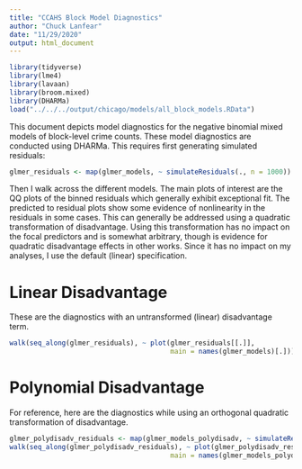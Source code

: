 ```yaml
---
title: "CCAHS Block Model Diagnostics"
author: "Chuck Lanfear"
date: "11/29/2020"
output: html_document
---
```


```r
library(tidyverse)
library(lme4)
library(lavaan)
library(broom.mixed)
library(DHARMa)
load("../../../output/chicago/models/all_block_models.RData")
```



This document depicts model diagnostics for the negative binomial mixed models of block-level crime counts. These model diagnostics are conducted using DHARMa. This requires first generating simulated residuals:

```r
glmer_residuals <- map(glmer_models, ~ simulateResiduals(., n = 1000))
```

Then I walk across the different models. The main plots of interest are the QQ plots of the binned residuals which generally exhibit exceptional fit. The predicted to residual plots show some evidence of nonlinearity in the residuals in some cases. This can generally be addressed using a quadratic transformation of disadvantage. Using this transformation has no impact on the focal predictors and is somewhat arbitrary, though is evidence for quadratic disadvantage effects in other works. Since it has no impact on my analyses, I use the default (linear) specification.

# Linear Disadvantage

These are the diagnostics with an untransformed (linear) disadvantage term.

```r
walk(seq_along(glmer_residuals), ~ plot(glmer_residuals[[.]], 
                                        main = names(glmer_models)[.]))
```

# Polynomial Disadvantage

For reference, here are the diagnostics while using an orthogonal quadratic transformation of disadvantage.

```r
glmer_polydisadv_residuals <- map(glmer_models_polydisadv, ~ simulateResiduals(., n = 1000))
walk(seq_along(glmer_polydisadv_residuals), ~ plot(glmer_polydisadv_residuals[[.]], 
                                        main = names(glmer_models_polydisadv)[.]))
```


